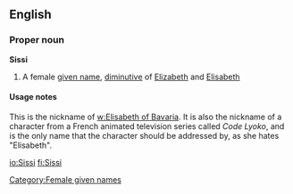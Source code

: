 {{see|sissi}}
==English==
===Proper noun===
'''Sissi'''
# A female [[given name]], [[diminutive]] of [[Elizabeth]] and [[Elisabeth]]

====Usage notes====
This is the nickname of [[w:Elisabeth of Bavaria]]. It is also the nickname of a character from a French animated television series called ''Code Lyoko'', and is the only name that the character should be addressed by, as she hates "Elisabeth".

[[Category:Female given names]]

[[io:Sissi]]
[[fi:Sissi]]